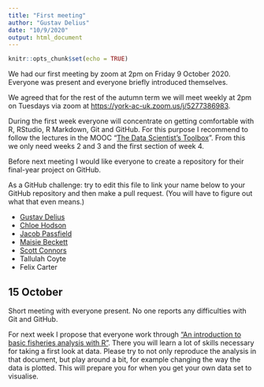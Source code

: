 ```yaml
---
title: "First meeting"
author: "Gustav Delius"
date: "10/9/2020"
output: html_document
---
```


```r
knitr::opts_chunk$set(echo = TRUE)
```

We had our first meeting by zoom at 2pm on Friday 9 October 2020. Everyone was
present and everyone briefly introduced themselves.

We agreed that for the rest of the autumn term we will meet weekly at 2pm on Tuesdays via zoom at <https://york-ac-uk.zoom.us/j/5277386983>.

During the first week everyone will concentrate on getting comfortable with R, RStudio, R Markdown, Git and GitHub. For this purpose I recommend to follow the lectures in the MOOC "[The Data Scientist's Toolbox](https://www.coursera.org/learn/data-scientists-tools)". From this we only need weeks 2 and 3 and the first section of week 4.

Before next meeting I would like everyone to create a repository for their final-year project on GitHub. 

As a GitHub challenge: try to edit this file to link your name below to your GitHub repository and then make a pull request. (You will have to figure out what that even means.)

-   [Gustav Delius](https://github.com/gustavdelius/fisheries-data-analysis)
-   [Chloe Hodson](https://github.com/ChloeH276/Third-Year-Project)
-   [Jacob Passfield](https://github.com/jacobpassfield/third-year-project)
-   [Maisie Beckett](https://github.com/maisiebeckett/3rd-year-project)
-   [Scott Connors](https://github.com/Scott-Connors/3rd-Year-Project)
-   Tallulah Coyte
-   Felix Carter

## 15 October

Short meeting with everyone present. No one reports any difficulties with Git and GitHub. 

For next week I propose that everyone work through ["An introduction to basic fisheries analysis with R"](https://sfg-ucsb.github.io/fishery-manageR/). There you will learn a lot of skills necessary for
taking a first look at data. Please try to not only reproduce the analysis in that document, but
play around a bit, for example changing the way the data is plotted. This will prepare you for
when you get your own data set to visualise.

